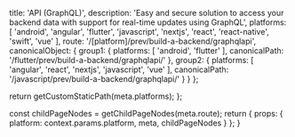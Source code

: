 
  title: 'API (GraphQL)',
  description: 'Easy and secure solution to access your backend data with support for real-time updates using GraphQL',
  platforms: [
    'android',
    'angular',
    'flutter',
    'javascript',
    'nextjs',
    'react',
    'react-native',
    'swift',
    'vue'
  ],
  route: '/[platform]/prev/build-a-backend/graphqlapi',
  canonicalObject: {
    group1: {
      platforms: [
        'android',
        'flutter'
      ],
      canonicalPath: '/flutter/prev/build-a-backend/graphqlapi/'
    },
    group2: {
      platforms: [
        'angular',
        'react',
        'nextjs',
        'javascript',
        'vue'
      ],
      canonicalPath: '/javascript/prev/build-a-backend/graphqlapi/'
    }
  }
};

  return getCustomStaticPath(meta.platforms);
};

  const childPageNodes = getChildPageNodes(meta.route);
  return {
    props: {
      platform: context.params.platform,
      meta,
      childPageNodes
    }
  };
}

<Overview childPageNodes={props.childPageNodes} />
